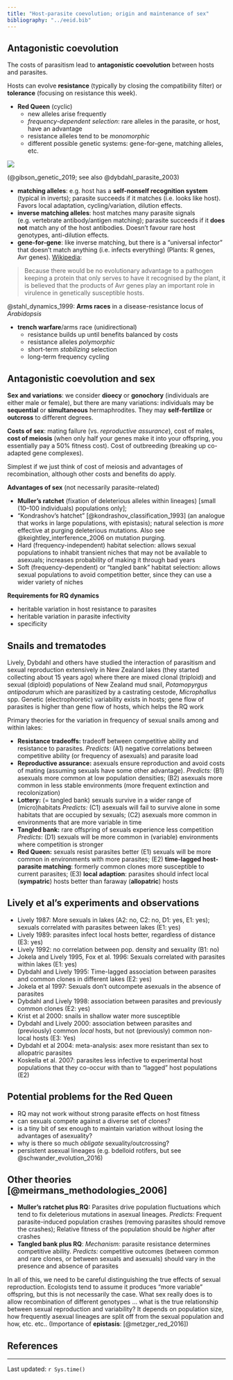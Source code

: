 ```yaml
---
title: "Host-parasite coevolution; origin and maintenance of sex"
bibliography: "../eeid.bib"
---
```


## Antagonistic coevolution

The costs of parasitism lead to **antagonistic coevolution** between
hosts and parasites.

Hosts can evolve **resistance** (typically by closing the compatibility filter) or **tolerance** (focusing on resistance this week).


- **Red Queen** (cyclic)
   - new alleles arise frequently
   - *frequency-dependent selection*: rare alleles in the parasite, or host, have an advantage
   - resistance alleles tend to be *monomorphic*
   - different possible genetic systems: gene-for-gene, matching alleles, etc.

![](pix/gfg.png)

(@gibson_genetic_2019; see also @dybdahl_parasite_2003)

- **matching alleles**: e.g. host has a **self-nonself recognition system** (typical in inverts); parasite succeeds if it matches (i.e. looks like host). Favors local adaptation, cycling/variation, dilution effects.
- **inverse matching alleles**: host matches many parasite signals (e.g. vertebrate antibody/antigen matching); parasite succeeds if it **does not** match any of the host antibodies. Doesn't favour rare host genotypes, anti-dilution effects.
- **gene-for-gene**: like inverse matching, but there is a "universal infector" that doesn't match anything (i.e. infects everything) (Plants: R genes, Avr genes). [Wikipedia](https://en.wikipedia.org/wiki/Gene-for-gene_relationship):

> Because there would be no evolutionary advantage to a pathogen keeping a protein that only serves to have it recognised by the plant, it is believed that the products of Avr genes play an important role in virulence in genetically susceptible hosts. 


@stahl_dynamics_1999: **Arms races** in a disease-resistance locus of *Arabidopsis*

- **trench warfare**/arms race (unidirectional)
  - resistance builds up until benefits balanced by costs
  - resistance alleles *polymorphic*
  - short-term *stabilizing* selection
  - long-term frequency cycling 

## Antagonistic coevolution and sex

**Sex and variations**: we consider **dioecy** or **gonochory** (individuals are either
male or female), but there are many variations: individuals may be
**sequential** or **simultaneous** hermaphrodites. They may
**self-fertilize** or **outcross** to different degrees.

**Costs of sex**: mating failure (vs. *reproductive assurance*), cost of
males, **cost of meiosis** (when only half your genes make it into your
offspring, you essentially pay a 50% fitness cost). Cost of outbreeding
(breaking up co-adapted gene complexes).

Simplest if we just think of cost of meiosis and advantages of
recombination, although other costs and benefits do apply.

**Advantages of sex** (not necessarily parasite-related)

- **Muller's ratchet** (fixation of deleterious alleles within
lineages) [small (10--100 individuals) populations only];
- "Kondrashov's hatchet" [@kondrashov_classification_1993] (an analogue that works in large populations, 
with epistasis); natural selection is *more* effective at purging
deleterious mutations. Also see @keightley_interference_2006 on mutation
purging.
- Hard (frequency-independent) habitat selection: allows sexual
populations to inhabit transient niches that may not be available to
asexuals; increases probability of making it through bad years
- Soft (frequency-dependent) or "tangled bank" habitat selection:
allows sexual populations to avoid competition better, since they
can use a wider variety of niches

**Requirements for RQ dynamics**

- heritable variation in host resistance to parasites
- heritable variation in parasite infectivity
- specificity

## Snails and trematodes

Lively, Dybdahl and others have studied the interaction of parasitism
and sexual reproduction extensively in New Zealand lakes (they started
collecting about 15 years ago) where there are mixed clonal (triploid)
and sexual (diploid) populations of New Zealand mud snail, *Potamopyrgus
antipodarum* which are parasitized by a castrating cestode,
*Microphallus* spp. Genetic (electrophoretic) variability exists in
hosts; gene flow of parasites is higher than gene flow of hosts, which
helps the RQ work

Primary theories for the variation in frequency of sexual snails among
and within lakes:

-   **Resistance tradeoffs:** tradeoff between competitive ability and
resistance to parasites. *Predicts:* (A1) negative correlations
between competitive ability (or frequency of asexuals) and parasite
load
-   **Reproductive assurance:** asexuals ensure reproduction and avoid costs
of mating (assuming sexuals have some other advantage). *Predicts:*
(B1) asexuals more common at low population densities; (B2) asexuals
more common in less stable environments (more frequent extinction
and recolonization)
-   **Lottery:** (= tangled bank) sexuals survive in a wider range of (micro)habitats
*Predicts:* (C1) asexuals will fail to survive alone in some
habitats that are occupied by sexuals; (C2) asexuals more common in
environments that are more variable in time
-   **Tangled bank:** rare offspring of sexuals experience less competition
*Predicts*: (D1) sexuals will be more common in (variable)
environments where competition is stronger
- **Red Queen:** sexuals resist parasites better (E1) sexuals will be more
common in environments with more parasites; (E2) **time-lagged
host-parasite matching**: formerly common clones more susceptible to
current parasites; (E3) **local adaption**: parasites should infect
local (**sympatric**) hosts better than faraway (**allopatric**)
hosts

## Lively et al's experiments and observations

-   Lively 1987: More sexuals in lakes (A2: no, C2: no, D1: yes, E1:
    yes); sexuals correlated with parasites between lakes (E1: yes)
-   Lively 1989: parasites infect local hosts better, regardless of
    distance (E3: yes)
-   Lively 1992: no correlation between pop. density and sexuality (B1:
    no)
-   Jokela and Lively 1995, Fox et al. 1996: Sexuals correlated with
    parasites within lakes (E1: yes)
-   Dybdahl and Lively 1995: Time-lagged association between parasites
    and common clones in different lakes (E2: yes)
-   Jokela et al 1997: Sexuals don't outcompete asexuals in the absence
    of parasites
-   Dybdahl and Lively 1998: association between parasites and
    previously common clones (E2: yes)
-   Krist et al 2000: snails in shallow water more susceptible
-   Dybdahl and Lively 2000: association between parasites and
    (previously) common *local* hosts, but not (previously) common
    non-local hosts (E3: Yes)
-   Dybdahl et al 2004: meta-analysis: asex more resistant than sex to
    allopatric parasites
-   Koskella et al. 2007: parasites less infective to experimental host
    populations that they co-occur with than to "lagged" host
    populations (E2)

## Potential problems for the Red Queen

- RQ may not work without strong parasite effects on host fitness
- can sexuals compete against a diverse set of clones?
- is a tiny bit of sex enough to maintain variation without losing the
advantages of asexuality?
- why is there so much *obligate* sexuality/outcrossing?
- persistent asexual lineages (e.g. bdelloid rotifers, but see @schwander_evolution_2016)

## Other theories [@meirmans_methodologies_2006]

- **Muller's ratchet plus RQ:** Parasites drive population fluctuations
which tend to fix deleterious mutations in asexual lineages. *Predicts:*
Frequent parasite-induced population crashes (removing parasites should
remove the crashes); Relative fitness of the population should be
*higher* after crashes
- **Tangled bank plus RQ**: *Mechanism:* parasite resistance determines
competitive ability. *Predicts:* competitive outcomes (between common
and rare clones, or between sexuals and asexuals) should vary in the
presence and absence of parasites

In all of this, we need to be careful distinguishing the true effects of
sexual reproduction. Ecologists tend to assume it produces "more
variable" offspring, but this is not necessarily the case. What sex
really does is to allow recombination of different genotypes ... what
is the true relationship between sexual reproduction and variability? It
depends on population size, how frequently asexual lineages are split
off from the sexual population and how, etc. etc.. (Importance of **epistasis**: [@metzger_red_2016])

##  References
 
::: {#refs}
:::

---

Last updated: `r Sys.time()`
	
